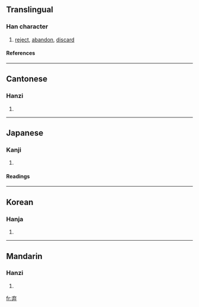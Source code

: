 {{see|棄}}

==Translingual==
===Han character===
{{Han char|rn=55|rad=廾|as=04|sn=7|four=|canj=卜戈廿 (YIT)}}
# [[reject]], [[abandon]], [[discard]]
====References====
{{Han ref|kx=0353.150|dkj=09594|dj=0668.150|hdz=10515.080|uh=5F03|ud=24323}}
----
==Cantonese==
===Hanzi===
{{yue-hanzi|jyut=|y=hei3}}
# {{defn|Cantonese}}
----
==Japanese==
===Kanji===
{{ja-kanji|grade=|rs=廾04}}
# {{defn|Japanese}} 
====Readings====
{{ja-readings|on=[[き]] (ki)|kun=[[すてる]] (suteru)}}
----
==Korean==
===Hanja===
{{ko-hanja|hangeul=기|eumhun=|rv=gi|mr=ki|y=ki}}
# {{defn|Korean}}
----
==Mandarin==
===Hanzi===
{{cmn-hanzi|tra=棄|pin=[[qì]] ([[qi4]])|wg=ch'i<sup>4</sup>}}
# {{defn|Mandarin}}

[[fr:弃]]